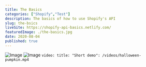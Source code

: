 ```yaml
---
title: The Basics
categories: ["Shopify","Test"]
description: The basics of how to use Shopify's API
slug: the-bsics
liveSite: https://shopify-api-basics.netlify.com/
featuredImage: ./the-basics.jpg
date: 2020-08-04
published: true
---
```


![Image](./RAWS-Website.gif)
![Image](./the-basics.jpg)
`video: title: "Short demo": /videos/halloween-pumpkin.mp4`
